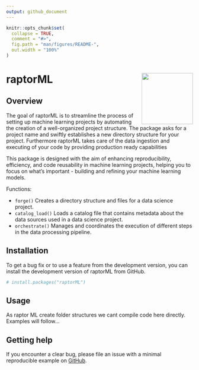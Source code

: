 ```yaml
---
output: github_document
---
```


<!-- README.md is generated from README.Rmd. Please edit that file -->

```r
knitr::opts_chunk$set(
  collapse = TRUE,
  comment = "#>",
  fig.path = "man/figures/README-",
  out.width = "100%"
)
```

# raptorML <img src="man/figures/logo.png" align="right" height="138" />

<!-- badges: start -->
<!-- badges: end -->

## Overview

The goal of raptorML is to streamline the process of setting up machine learning projects by automating the creation of a well-organized project structure. The package asks for a project name and swiftly establishes a new directory structure for your project. Furthermore raptorML takes care of the data ingestion and executing of your code by providing production ready capabilities

This package is designed with the aim of enhancing reproducibility, efficiency, and code reusability in machine learning projects, helping you to focus on what's important - building and refining your machine learning models.

Functions:

* `forge()` Creates a directory structure and files for a data science project.
* `catalog_load()` Loads a catalog file that contains metadata about the data sources used in a data science project.
* `orchestrate()` Manages and coordinates the execution of different steps in the data processing pipeline.


## Installation

To get a bug fix or to use a feature from the development version, you can install the development version of raptorML from GitHub.

``` r
# install.packages("raptorML")
```

## Usage

As raptor ML create folder structures we cant compile code here directly. Examples will follow...


## Getting help

If you encounter a clear bug, please file an issue with a minimal reproducible example on [GitHub](https://github.com/tidyverse/dplyr/issues).
